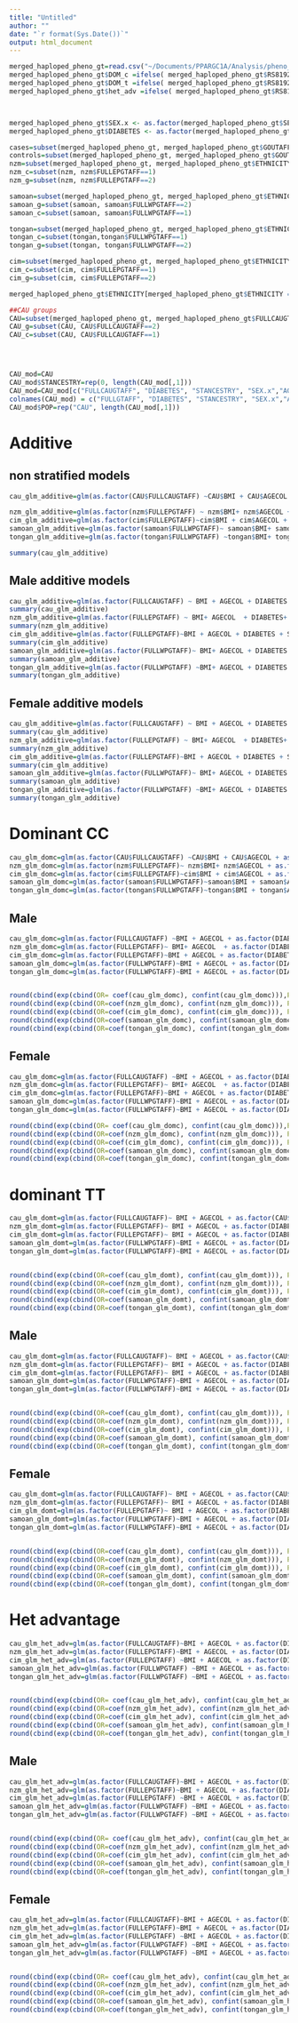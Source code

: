```yaml
---
title: "Untitled"
author: ""
date: "`r format(Sys.Date())`"
output: html_document
--- 
```


```r
merged_haploped_pheno_gt=read.csv("~/Documents/PPARGC1A/Analysis/pheno_gt_ato_g.csv", header=TRUE, sep="\t")
merged_haploped_pheno_gt$DOM_c =ifelse( merged_haploped_pheno_gt$RS8192678_CC1_CT2_TT3 ==1 | merged_haploped_pheno_gt$RS8192678_CC1_CT2_TT3 ==2 , 1, 0)
merged_haploped_pheno_gt$DOM_t =ifelse( merged_haploped_pheno_gt$RS8192678_CC1_CT2_TT3 ==3 | merged_haploped_pheno_gt$RS8192678_CC1_CT2_TT3 ==2 , 1, 0)
merged_haploped_pheno_gt$het_adv =ifelse( merged_haploped_pheno_gt$RS8192678_CC1_CT2_TT3 ==2 , 1, 0)



merged_haploped_pheno_gt$SEX.x <- as.factor(merged_haploped_pheno_gt$SEX.x)
merged_haploped_pheno_gt$DIABETES <- as.factor(merged_haploped_pheno_gt$DIABETES)

cases=subset(merged_haploped_pheno_gt, merged_haploped_pheno_gt$GOUTAFFSTAT==2)
controls=subset(merged_haploped_pheno_gt, merged_haploped_pheno_gt$GOUTAFFSTAT==1)
nzm=subset(merged_haploped_pheno_gt, merged_haploped_pheno_gt$ETHNICITY=="1.0 NZ Maori")
nzm_c=subset(nzm, nzm$FULLEPGTAFF==1)
nzm_g=subset(nzm, nzm$FULLEPGTAFF==2)

samoan=subset(merged_haploped_pheno_gt, merged_haploped_pheno_gt$ETHNICITY=="1.0 Samoan")
samoan_g=subset(samoan, samoan$FULLWPGTAFF==2)
samoan_c=subset(samoan, samoan$FULLWPGTAFF==1)

tongan=subset(merged_haploped_pheno_gt, merged_haploped_pheno_gt$ETHNICITY=="1.0 Tongan")
tongan_c=subset(tongan,tongan$FULLWPGTAFF==1)
tongan_g=subset(tongan, tongan$FULLWPGTAFF==2)

cim=subset(merged_haploped_pheno_gt, merged_haploped_pheno_gt$ETHNICITY=="1.0 CI Maori")
cim_c=subset(cim, cim$FULLEPGTAFF==1)
cim_g=subset(cim, cim$FULLEPGTAFF==2)

merged_haploped_pheno_gt$ETHNICITY[merged_haploped_pheno_gt$ETHNICITY == "1.0 Caucasain"] = "1.0 Caucasian"

##CAU groups
CAU=subset(merged_haploped_pheno_gt, merged_haploped_pheno_gt$FULLCAUGTAFF==1 | merged_haploped_pheno_gt$FULLCAUGTAFF==2)
CAU_g=subset(CAU, CAU$FULLCAUGTAFF==2)
CAU_c=subset(CAU, CAU$FULLCAUGTAFF==1)




CAU_mod=CAU
CAU_mod$STANCESTRY=rep(0, length(CAU_mod[,1]))
CAU_mod=CAU_mod[c("FULLCAUGTAFF", "DIABETES", "STANCESTRY", "SEX.x","AGECOL", "BMI", "RS8192678_CC1_CT2_TT3", "DOM_c","DOM_t", "het_adv")]
colnames(CAU_mod) = c("FULLGTAFF", "DIABETES", "STANCESTRY", "SEX.x","AGECOL", "BMI", "RS8192678_CC1_CT2_TT3", "DOM_c","DOM_t", "het_adv")
CAU_mod$POP=rep("CAU", length(CAU_mod[,1]))

```

# Additive

## non stratified models

```r
cau_glm_additive=glm(as.factor(CAU$FULLCAUGTAFF) ~CAU$BMI + CAU$AGECOL + as.factor(CAU$SEX.x) + as.factor(CAU$DIABETES)  + CAU$RS8192678_CC1_CT2_TT3, family="binomial")

nzm_glm_additive=glm(as.factor(nzm$FULLEPGTAFF) ~ nzm$BMI+ nzm$AGECOL + as.factor(nzm$SEX.x) + as.factor(nzm$DIABETES) +nzm$STANCESTRY+ nzm$RS8192678_CC1_CT2_TT3, family="binomial")
cim_glm_additive=glm(as.factor(cim$FULLEPGTAFF)~cim$BMI + cim$AGECOL + as.factor(cim$SEX.x) + as.factor(cim$DIABETES) +cim$STANCESTRY+ cim$RS8192678_CC1_CT2_TT3, family="binomial")
samoan_glm_additive=glm(as.factor(samoan$FULLWPGTAFF)~ samoan$BMI+ samoan$AGECOL + as.factor(samoan$SEX.x) + as.factor(samoan$DIABETES) +samoan$STANCESTRY+ samoan$RS8192678_CC1_CT2_TT3, family="binomial")
tongan_glm_additive=glm(as.factor(tongan$FULLWPGTAFF) ~tongan$BMI+ tongan$AGECOL + as.factor(tongan$SEX.x) + as.factor(tongan$DIABETES) +tongan$STANCESTRY+ tongan$RS8192678_CC1_CT2_TT3, family="binomial")

summary(cau_glm_additive)
```

## Male additive models

```r
cau_glm_additive=glm(as.factor(FULLCAUGTAFF) ~ BMI + AGECOL + DIABETES  + RS8192678_CC1_CT2_TT3, family="binomial", data=CAU[CAU$SEX.x ==1,])
summary(cau_glm_additive)
nzm_glm_additive=glm(as.factor(FULLEPGTAFF) ~ BMI+ AGECOL  + DIABETES+ STANCESTRY + RS8192678_CC1_CT2_TT3, family="binomial", data=nzm[nzm$SEX.x ==1,])
summary(nzm_glm_additive)
cim_glm_additive=glm(as.factor(FULLEPGTAFF)~BMI + AGECOL + DIABETES + STANCESTRY + RS8192678_CC1_CT2_TT3, family="binomial", data=cim[cim$SEX.x ==1,])
summary(cim_glm_additive)
samoan_glm_additive=glm(as.factor(FULLWPGTAFF)~ BMI+ AGECOL + DIABETES + STANCESTRY+ RS8192678_CC1_CT2_TT3, family="binomial", data=samoan[samoan$SEX.x ==1,])
summary(samoan_glm_additive)
tongan_glm_additive=glm(as.factor(FULLWPGTAFF) ~BMI+ AGECOL + DIABETES + STANCESTRY+ RS8192678_CC1_CT2_TT3, family="binomial", data=tongan[tongan$SEX.x ==1,])
summary(tongan_glm_additive)

```


## Female additive models

```r
cau_glm_additive=glm(as.factor(FULLCAUGTAFF) ~ BMI + AGECOL + DIABETES  + RS8192678_CC1_CT2_TT3, family="binomial", data=CAU[CAU$SEX.x ==2,])
summary(cau_glm_additive)
nzm_glm_additive=glm(as.factor(FULLEPGTAFF) ~ BMI+ AGECOL  + DIABETES+ STANCESTRY + RS8192678_CC1_CT2_TT3, family="binomial", data=nzm[nzm$SEX.x ==2,])
summary(nzm_glm_additive)
cim_glm_additive=glm(as.factor(FULLEPGTAFF)~BMI + AGECOL + DIABETES + STANCESTRY + RS8192678_CC1_CT2_TT3, family="binomial", data=cim[cim$SEX.x ==2,])
summary(cim_glm_additive)
samoan_glm_additive=glm(as.factor(FULLWPGTAFF)~ BMI+ AGECOL + DIABETES + STANCESTRY+ RS8192678_CC1_CT2_TT3, family="binomial", data=samoan[samoan$SEX.x ==2,])
summary(samoan_glm_additive)
tongan_glm_additive=glm(as.factor(FULLWPGTAFF) ~BMI+ AGECOL + DIABETES + STANCESTRY+ RS8192678_CC1_CT2_TT3, family="binomial", data=tongan[tongan$SEX.x ==2,])
summary(tongan_glm_additive)
```

# Dominant CC

```r
cau_glm_domc=glm(as.factor(CAU$FULLCAUGTAFF) ~CAU$BMI + CAU$AGECOL + as.factor(CAU$SEX.x) + as.factor(CAU$DIABETES)  + as.factor(CAU$DOM_c), family="binomial")
nzm_glm_domc=glm(as.factor(nzm$FULLEPGTAFF)~ nzm$BMI+ nzm$AGECOL + as.factor(nzm$SEX.x) + as.factor(nzm$DIABETES) +nzm$STANCESTRY+ as.factor(nzm$DOM_c), family="binomial")
cim_glm_domc=glm(as.factor(cim$FULLEPGTAFF)~cim$BMI + cim$AGECOL + as.factor(cim$SEX.x) + as.factor(cim$DIABETES) +cim$STANCESTRY+ as.factor(cim$DOM_c), family="binomial")
samoan_glm_domc=glm(as.factor(samoan$FULLWPGTAFF)~samoan$BMI + samoan$AGECOL + as.factor(samoan$SEX.x) + as.factor(samoan$DIABETES) +samoan$STANCESTRY+ as.factor(samoan$DOM_c), family="binomial")
tongan_glm_domc=glm(as.factor(tongan$FULLWPGTAFF)~tongan$BMI + tongan$AGECOL + as.factor(tongan$SEX.x) + as.factor(tongan$DIABETES) +tongan$STANCESTRY+ as.factor(tongan$DOM_c), family="binomial")

```


## Male
```r
cau_glm_domc=glm(as.factor(FULLCAUGTAFF) ~BMI + AGECOL + as.factor(DIABETES)  + as.factor(DOM_c), family="binomial", data = CAU[CAU$SEX.x == 1,])
nzm_glm_domc=glm(as.factor(FULLEPGTAFF)~ BMI+ AGECOL  + as.factor(DIABETES) +STANCESTRY+ as.factor(DOM_c), family="binomial", data = nzm[nzm$SEX.x == 1,])
cim_glm_domc=glm(as.factor(FULLEPGTAFF)~BMI + AGECOL + as.factor(DIABETES) +STANCESTRY+ as.factor(DOM_c), family="binomial", data = cim[cim$SEX.x == 1,])
samoan_glm_domc=glm(as.factor(FULLWPGTAFF)~BMI + AGECOL + as.factor(DIABETES) +STANCESTRY+ as.factor(DOM_c), family="binomial", data = samoan[samoan$SEX.x == 1,])
tongan_glm_domc=glm(as.factor(FULLWPGTAFF)~BMI + AGECOL + as.factor(DIABETES) +STANCESTRY+ as.factor(DOM_c), family="binomial", data = tongan[tongan$SEX.x == 1,])


round(cbind(exp(cbind(OR= coef(cau_glm_domc), confint(cau_glm_domc))),Pvalue= summary(cau_glm_domc)$coefficients[,4]),3)
round(cbind(exp(cbind(OR=coef(nzm_glm_domc), confint(nzm_glm_domc))), Pvalue=summary(nzm_glm_domc)$coefficients[,4]), 3)
round(cbind(exp(cbind(OR=coef(cim_glm_domc), confint(cim_glm_domc))), Pvalue=summary(cim_glm_domc)$coefficients[,4]), 3)
round(cbind(exp(cbind(OR=coef(samoan_glm_domc), confint(samoan_glm_domc))), Pvalue=summary(samoan_glm_domc)$coefficients[,4]),3)
round(cbind(exp(cbind(OR=coef(tongan_glm_domc), confint(tongan_glm_domc))), Pvalue=summary(tongan_glm_domc)$coefficients[,4]),3)

```

## Female
```r
cau_glm_domc=glm(as.factor(FULLCAUGTAFF) ~BMI + AGECOL + as.factor(DIABETES)  + as.factor(DOM_c), family="binomial", data = CAU[CAU$SEX.x == 2,])
nzm_glm_domc=glm(as.factor(FULLEPGTAFF)~ BMI+ AGECOL  + as.factor(DIABETES) +STANCESTRY+ as.factor(DOM_c), family="binomial", data = nzm[nzm$SEX.x == 2,])
cim_glm_domc=glm(as.factor(FULLEPGTAFF)~BMI + AGECOL + as.factor(DIABETES) +STANCESTRY+ as.factor(DOM_c), family="binomial", data = cim[cim$SEX.x == 2,])
samoan_glm_domc=glm(as.factor(FULLWPGTAFF)~BMI + AGECOL + as.factor(DIABETES) +STANCESTRY+ as.factor(DOM_c), family="binomial", data = samoan[samoan$SEX.x == 2,])
tongan_glm_domc=glm(as.factor(FULLWPGTAFF)~BMI + AGECOL + as.factor(DIABETES) +STANCESTRY+ as.factor(DOM_c), family="binomial", data = tongan[tongan$SEX.x == 2,])

round(cbind(exp(cbind(OR= coef(cau_glm_domc), confint(cau_glm_domc))),Pvalue= summary(cau_glm_domc)$coefficients[,4]),3)
round(cbind(exp(cbind(OR=coef(nzm_glm_domc), confint(nzm_glm_domc))), Pvalue=summary(nzm_glm_domc)$coefficients[,4]), 3)
round(cbind(exp(cbind(OR=coef(cim_glm_domc), confint(cim_glm_domc))), Pvalue=summary(cim_glm_domc)$coefficients[,4]), 3)
round(cbind(exp(cbind(OR=coef(samoan_glm_domc), confint(samoan_glm_domc))), Pvalue=summary(samoan_glm_domc)$coefficients[,4]),3)
round(cbind(exp(cbind(OR=coef(tongan_glm_domc), confint(tongan_glm_domc))), Pvalue=summary(tongan_glm_domc)$coefficients[,4]),3)
```

# dominant TT
```r
cau_glm_domt=glm(as.factor(FULLCAUGTAFF)~ BMI + AGECOL + as.factor(CAU$DIABETES)  + as.factor(DOM_t), family="binomial", data = CAU)
nzm_glm_domt=glm(as.factor(FULLEPGTAFF)~ BMI + AGECOL + as.factor(DIABETES) + STANCESTRY+ as.factor(DOM_t), family="binomial", data = nzm)
cim_glm_domt=glm(as.factor(FULLEPGTAFF)~ BMI + AGECOL + as.factor(DIABETES) + STANCESTRY+ as.factor(DOM_t), family="binomial", data = cim)
samoan_glm_domt=glm(as.factor(FULLWPGTAFF)~BMI + AGECOL + as.factor(DIABETES) +STANCESTRY+ as.factor(DOM_t), family="binomial", data = samoan)
tongan_glm_domt=glm(as.factor(FULLWPGTAFF)~BMI + AGECOL + as.factor(DIABETES) + STANCESTRY+ as.factor(DOM_t), family="binomial", data = tongan)


round(cbind(exp(cbind(OR=coef(cau_glm_domt), confint(cau_glm_domt))), Pvalue=summary(cau_glm_domt)$coefficients[,4]), 3)
round(cbind(exp(cbind(OR=coef(nzm_glm_domt), confint(nzm_glm_domt))), Pvalue=summary(nzm_glm_domt)$coefficients[,4]), 3)
round(cbind(exp(cbind(OR=coef(cim_glm_domt), confint(cim_glm_domt))), Pvalue=summary(cim_glm_domt)$coefficients[,4]), 3)
round(cbind(exp(cbind(OR=coef(samoan_glm_domt), confint(samoan_glm_domt))), Pvalue=summary(samoan_glm_domt)$coefficients[,4]),3)
round(cbind(exp(cbind(OR=coef(tongan_glm_domt), confint(tongan_glm_domt))), Pvalue=summary(tongan_glm_domt)$coefficients[,4]),3)
```

## Male

```r
cau_glm_domt=glm(as.factor(FULLCAUGTAFF)~ BMI + AGECOL + as.factor(CAU$DIABETES)  + as.factor(DOM_t), family="binomial", data = CAU[CAU$SEX.x == 1, ])
nzm_glm_domt=glm(as.factor(FULLEPGTAFF)~ BMI + AGECOL + as.factor(DIABETES) + STANCESTRY+ as.factor(DOM_t), family="binomial", data = nzm[nzm$SEX.x == 1, ])
cim_glm_domt=glm(as.factor(FULLEPGTAFF)~ BMI + AGECOL + as.factor(DIABETES) + STANCESTRY+ as.factor(DOM_t), family="binomial", data = cim[cim$SEX.x == 1, ])
samoan_glm_domt=glm(as.factor(FULLWPGTAFF)~BMI + AGECOL + as.factor(DIABETES) +STANCESTRY+ as.factor(DOM_t), family="binomial", data = samoan[samoan$SEX.x == 1, ])
tongan_glm_domt=glm(as.factor(FULLWPGTAFF)~BMI + AGECOL + as.factor(DIABETES) + STANCESTRY+ as.factor(DOM_t), family="binomial", data = tongan[tongan$SEX.x == 1, ])


round(cbind(exp(cbind(OR=coef(cau_glm_domt), confint(cau_glm_domt))), Pvalue=summary(cau_glm_domt)$coefficients[,4]), 3)
round(cbind(exp(cbind(OR=coef(nzm_glm_domt), confint(nzm_glm_domt))), Pvalue=summary(nzm_glm_domt)$coefficients[,4]), 3)
round(cbind(exp(cbind(OR=coef(cim_glm_domt), confint(cim_glm_domt))), Pvalue=summary(cim_glm_domt)$coefficients[,4]), 3)
round(cbind(exp(cbind(OR=coef(samoan_glm_domt), confint(samoan_glm_domt))), Pvalue=summary(samoan_glm_domt)$coefficients[,4]),3)
round(cbind(exp(cbind(OR=coef(tongan_glm_domt), confint(tongan_glm_domt))), Pvalue=summary(tongan_glm_domt)$coefficients[,4]),3)
```


## Female
```r
cau_glm_domt=glm(as.factor(FULLCAUGTAFF)~ BMI + AGECOL + as.factor(CAU$DIABETES)  + as.factor(DOM_t), family="binomial", data = CAU[CAU$SEX.x == 2, ])
nzm_glm_domt=glm(as.factor(FULLEPGTAFF)~ BMI + AGECOL + as.factor(DIABETES) + STANCESTRY+ as.factor(DOM_t), family="binomial", data = nzm[nzm$SEX.x == 2, ])
cim_glm_domt=glm(as.factor(FULLEPGTAFF)~ BMI + AGECOL + as.factor(DIABETES) + STANCESTRY+ as.factor(DOM_t), family="binomial", data = cim[cim$SEX.x == 2, ])
samoan_glm_domt=glm(as.factor(FULLWPGTAFF)~BMI + AGECOL + as.factor(DIABETES) +STANCESTRY+ as.factor(DOM_t), family="binomial", data = samoan[samoan$SEX.x == 2, ])
tongan_glm_domt=glm(as.factor(FULLWPGTAFF)~BMI + AGECOL + as.factor(DIABETES) + STANCESTRY+ as.factor(DOM_t), family="binomial", data = tongan[tongan$SEX.x == 2, ])


round(cbind(exp(cbind(OR=coef(cau_glm_domt), confint(cau_glm_domt))), Pvalue=summary(cau_glm_domt)$coefficients[,4]), 3)
round(cbind(exp(cbind(OR=coef(nzm_glm_domt), confint(nzm_glm_domt))), Pvalue=summary(nzm_glm_domt)$coefficients[,4]), 3)
round(cbind(exp(cbind(OR=coef(cim_glm_domt), confint(cim_glm_domt))), Pvalue=summary(cim_glm_domt)$coefficients[,4]), 3)
round(cbind(exp(cbind(OR=coef(samoan_glm_domt), confint(samoan_glm_domt))), Pvalue=summary(samoan_glm_domt)$coefficients[,4]),3)
round(cbind(exp(cbind(OR=coef(tongan_glm_domt), confint(tongan_glm_domt))), Pvalue=summary(tongan_glm_domt)$coefficients[,4]),3)
```


# Het advantage

```r
cau_glm_het_adv=glm(as.factor(FULLCAUGTAFF)~BMI + AGECOL + as.factor(DIABETES)  + as.factor(het_adv), family="binomial", data = CAU)
nzm_glm_het_adv=glm(as.factor(FULLEPGTAFF)~BMI + AGECOL + as.factor(DIABETES) +STANCESTRY+ as.factor(het_adv), family="binomial", data = nzm)
cim_glm_het_adv=glm(as.factor(FULLEPGTAFF) ~BMI + AGECOL + as.factor(DIABETES) +STANCESTRY+ as.factor(het_adv), family="binomial", data = cim)
samoan_glm_het_adv=glm(as.factor(FULLWPGTAFF) ~BMI + AGECOL + as.factor(DIABETES) +STANCESTRY+ as.factor(het_adv), family="binomial", data = samoan)
tongan_glm_het_adv=glm(as.factor(FULLWPGTAFF) ~BMI + AGECOL + as.factor(DIABETES) +STANCESTRY+ as.factor(het_adv), family="binomial", data = tongan)


round(cbind(exp(cbind(OR= coef(cau_glm_het_adv), confint(cau_glm_het_adv))),Pvalue= summary(cau_glm_het_adv)$coefficients[,4]),3)
round(cbind(exp(cbind(OR=coef(nzm_glm_het_adv), confint(nzm_glm_het_adv))), Pvalue=summary(nzm_glm_het_adv)$coefficients[,4]), 3)
round(cbind(exp(cbind(OR=coef(cim_glm_het_adv), confint(cim_glm_het_adv))), Pvalue=summary(cim_glm_het_adv)$coefficients[,4]), 3)
round(cbind(exp(cbind(OR=coef(samoan_glm_het_adv), confint(samoan_glm_het_adv))), Pvalue=summary(samoan_glm_het_adv)$coefficients[,4]),3)
round(cbind(exp(cbind(OR=coef(tongan_glm_het_adv), confint(tongan_glm_het_adv))), Pvalue=summary(tongan_glm_het_adv)$coefficients[,4]),3)
```

## Male
```r
cau_glm_het_adv=glm(as.factor(FULLCAUGTAFF)~BMI + AGECOL + as.factor(DIABETES)  + as.factor(het_adv), family="binomial", data = CAU[CAU$SEX.x ==1,])
nzm_glm_het_adv=glm(as.factor(FULLEPGTAFF)~BMI + AGECOL + as.factor(DIABETES) +STANCESTRY+ as.factor(het_adv), family="binomial", data = nzm[nzm$SEX.x ==1, ])
cim_glm_het_adv=glm(as.factor(FULLEPGTAFF) ~BMI + AGECOL + as.factor(DIABETES) +STANCESTRY+ as.factor(het_adv), family="binomial", data = cim[cim$SEX.x ==1,])
samoan_glm_het_adv=glm(as.factor(FULLWPGTAFF) ~BMI + AGECOL + as.factor(DIABETES) +STANCESTRY+ as.factor(het_adv), family="binomial", data = samoan[samoan$SEX.x ==1,])
tongan_glm_het_adv=glm(as.factor(FULLWPGTAFF) ~BMI + AGECOL + as.factor(DIABETES) +STANCESTRY+ as.factor(het_adv), family="binomial", data = tongan[tongan$SEX.x ==1,])


round(cbind(exp(cbind(OR= coef(cau_glm_het_adv), confint(cau_glm_het_adv))),Pvalue= summary(cau_glm_het_adv)$coefficients[,4]),3)
round(cbind(exp(cbind(OR=coef(nzm_glm_het_adv), confint(nzm_glm_het_adv))), Pvalue=summary(nzm_glm_het_adv)$coefficients[,4]), 3)
round(cbind(exp(cbind(OR=coef(cim_glm_het_adv), confint(cim_glm_het_adv))), Pvalue=summary(cim_glm_het_adv)$coefficients[,4]), 3)
round(cbind(exp(cbind(OR=coef(samoan_glm_het_adv), confint(samoan_glm_het_adv))), Pvalue=summary(samoan_glm_het_adv)$coefficients[,4]),3)
round(cbind(exp(cbind(OR=coef(tongan_glm_het_adv), confint(tongan_glm_het_adv))), Pvalue=summary(tongan_glm_het_adv)$coefficients[,4]),3)
```

## Female
```r
cau_glm_het_adv=glm(as.factor(FULLCAUGTAFF)~BMI + AGECOL + as.factor(DIABETES)  + as.factor(het_adv), family="binomial", data = CAU[CAU$SEX.x ==2,])
nzm_glm_het_adv=glm(as.factor(FULLEPGTAFF)~BMI + AGECOL + as.factor(DIABETES) +STANCESTRY+ as.factor(het_adv), family="binomial", data = nzm[nzm$SEX.x ==2, ])
cim_glm_het_adv=glm(as.factor(FULLEPGTAFF) ~BMI + AGECOL + as.factor(DIABETES) +STANCESTRY+ as.factor(het_adv), family="binomial", data = cim[cim$SEX.x ==2,])
samoan_glm_het_adv=glm(as.factor(FULLWPGTAFF) ~BMI + AGECOL + as.factor(DIABETES) +STANCESTRY+ as.factor(het_adv), family="binomial", data = samoan[samoan$SEX.x ==2,])
tongan_glm_het_adv=glm(as.factor(FULLWPGTAFF) ~BMI + AGECOL + as.factor(DIABETES) +STANCESTRY+ as.factor(het_adv), family="binomial", data = tongan[tongan$SEX.x ==2,])


round(cbind(exp(cbind(OR= coef(cau_glm_het_adv), confint(cau_glm_het_adv))),Pvalue= summary(cau_glm_het_adv)$coefficients[,4]),3)
round(cbind(exp(cbind(OR=coef(nzm_glm_het_adv), confint(nzm_glm_het_adv))), Pvalue=summary(nzm_glm_het_adv)$coefficients[,4]), 3)
round(cbind(exp(cbind(OR=coef(cim_glm_het_adv), confint(cim_glm_het_adv))), Pvalue=summary(cim_glm_het_adv)$coefficients[,4]), 3)
round(cbind(exp(cbind(OR=coef(samoan_glm_het_adv), confint(samoan_glm_het_adv))), Pvalue=summary(samoan_glm_het_adv)$coefficients[,4]),3)
round(cbind(exp(cbind(OR=coef(tongan_glm_het_adv), confint(tongan_glm_het_adv))), Pvalue=summary(tongan_glm_het_adv)$coefficients[,4]),3)
```